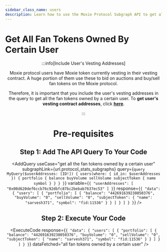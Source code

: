 ```yaml
---
sidebar_class_name: users
description: Learn how to use the Moxie Protocol Subgraph API to get all fan tokens owned by a certain user.
---
```



# Get All Fan Tokens Owned By Certain User

<Header
  useCase="get all the fan tokens owned by a certain user"
  apiName="Moxie Protocol Subgraph"
/>

:::info[Include User's Vesting Addresses]

Moxie protocol users have Moxie token currently vesting in their vesting contract. A huge portion of them use these to bid on auctions and buy/sell fan tokens on the Moxie protocol.

Therefore, it is important that you include the user's vesting addresses in the query to get all the fan tokens owned by a certain user. To **get user's vesting contract addresses**, click [**here**](../vesting/01-get-users-vesting-contract-addresses.mdx).

:::

# Pre-requisites

<Prerequisites apiName="Moxie Protocol Subgraph" />

## Step 1: Add The API Query To Your Code

<AddQuery
  useCase="get all the fan tokens owned by a certain user"
  subgraphLink={url.protocol_stats_subgraphs}
  query={`query MyQuery($userAddresses: [ID!]) {
  users(where: { id_in: $userAddresses }) {
    portfolio {
      balance
      buyVolume
      sellVolume
      subjectToken {
        name
        symbol
      }
    }
  }
}`}
  variable={`{
  "userAddresses": [
    "0x00d620def6ccb76c92dbfc87bc2bebab7637ec53"
  ]
}`}
  response={`{
  "data": {
    "users": [
      {
        "portfolio": [
          {
            "balance": "442691639238050376",
            "buyVolume": "0",
            "sellVolume": "0",
            "subjectToken": {
              "name": "sarvesh371",
              "symbol": "fid:11536"
            }
          }
        ]
      }
    ]
  }
}`}
/>

## Step 2: Execute Your Code

<ExecuteCode
  response={`{
  "data": {
    "users": [
      {
        "portfolio": [
          {
            "balance": "442691639238050376",
            "buyVolume": "0",
            "sellVolume": "0",
            "subjectToken": {
              "name": "sarvesh371",
              "symbol": "fid:11536"
            }
          }
        ]
      }
    ]
  }
}`}
  dataFetched="all fan tokens owned by a certain user"
/>

<DeveloperSupport />

